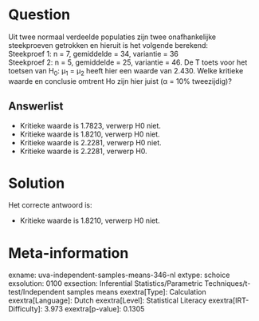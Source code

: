 Question
========

Uit twee normaal verdeelde populaties zijn twee onafhankelijke
steekproeven getrokken en hieruit is het volgende berekend:\
Steekproef 1: n = 7, gemiddelde = 34, variantie = 36\
Steekproef 2: n = 5, gemiddelde = 25, variantie = 46. De T toets voor
het toetsen van H~0~: μ~1~ = μ~2~ heeft hier een waarde van 2.430. Welke
kritieke waarde en conclusie omtrent Ho zijn hier juist (α = 10%
tweezijdig)?


Answerlist
----------

* Kritieke waarde is 1.7823, verwerp H0 niet.
* Kritieke waarde is 1.8210, verwerp H0 niet.
* Kritieke waarde is 2.2281, verwerp H0 niet.
* Kritieke waarde is 2.2281, verwerp H0.

Solution
========

Het correcte antwoord is: 

* Kritieke waarde is 1.8210, verwerp H0 niet.

Meta-information
================
exname: uva-independent-samples-means-346-nl
extype: schoice
exsolution: 0100
exsection: Inferential Statistics/Parametric Techniques/t-test/Independent samples means
exextra[Type]: Calculation
exextra[Language]: Dutch
exextra[Level]: Statistical Literacy
exextra[IRT-Difficulty]: 3.973
exextra[p-value]: 0.1305
